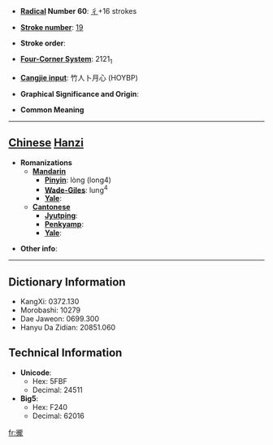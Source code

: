 * '''[[Wiktionary:Chinese radical index| Radical]] Number 60''': [[Wiktionary:Chinese radical index 彳|彳]]+16 strokes

* '''[[Wiktionary:Chinese total strokes index|Stroke number]]''': [[Wiktionary:Chinese total strokes index 19|19]]

* '''Stroke order''': 

* '''[[Wiktionary:Chinese four corner index|Four-Corner System]]''': 2121<sub>1</sub>

* '''[[Wiktionary:Chinese Cangjie index|Cangjie input]]''': 竹人卜月心 (HOYBP)

* '''Graphical Significance and Origin''': 

* '''Common Meaning'''

----

== [[Chinese]] [[Hanzi]] ==

* '''Romanizations'''
** '''[[Mandarin]]'''
*** '''[[Pinyin]]''': lòng (long4)
*** '''[[Wade-Giles]]''': lung<sup>4</sup>
*** '''[[Yale]]''': 
** '''[[Cantonese]]'''
*** '''[[Jyutping]]''':
*** '''[[Penkyamp]]''': 
*** '''[[Yale]]''': 

* '''Other info''': 

----

== Dictionary Information ==

* KangXi: 0372.130
* Morobashi: 10279
* Dae Jaweon: 0699.300
* Hanyu Da Zidian: 20851.060

== Technical Information ==

* '''Unicode''':
** Hex: 5FBF
** Decimal: 24511
* '''Big5''':
** Hex: F240
** Decimal: 62016

[[fr:徿]]